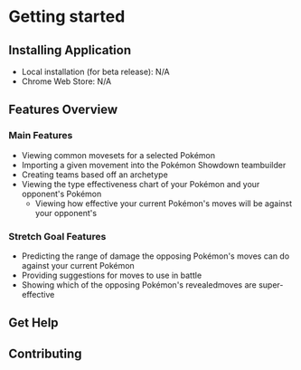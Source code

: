 

# Getting started

## Installing Application
* Local installation (for beta release): N/A
* Chrome Web Store: N/A

## Features Overview

### Main Features
* Viewing common movesets for a selected Pokémon
* Importing a given movement into the Pokémon Showdown teambuilder
* Creating teams based off an archetype
* Viewing the type effectiveness chart of your Pokémon and your opponent's Pokémon
    * Viewing how effective your current Pokémon's moves will be against your opponent's

### Stretch Goal Features
* Predicting the range of damage the opposing Pokémon's moves can do against your current Pokémon
* Providing suggestions for moves to use in battle
* Showing which of the opposing Pokémon's revealedmoves are super-effective

## Get Help

## Contributing
